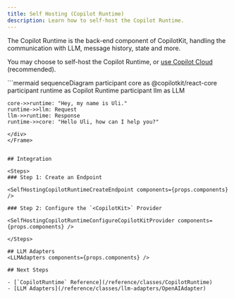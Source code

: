 ```yaml
---
title: Self Hosting (Copilot Runtime)
description: Learn how to self-host the Copilot Runtime.
---
```



The Copilot Runtime is the back-end component of CopilotKit, handling the communication with LLM, message history, state and more.

You may choose to self-host the Copilot Runtime, or [use Copilot Cloud](https://cloud.copilotkit.ai) (recommended).

<Frame>
  <div className="w-full pb-4">
  ```mermaid
  sequenceDiagram
    participant core as @copilotkit/react-core
    participant runtime as Copilot Runtime
    participant llm as LLM

    core->>runtime: "Hey, my name is Uli."
    runtime->>llm: Request
    llm->>runtime: Response
    runtime->>core: "Hello Uli, how can I help you?"
  ```
  </div>
</Frame>


## Integration

<Steps>
  ### Step 1: Create an Endpoint

  <SelfHostingCopilotRuntimeCreateEndpoint components={props.components} />

  ### Step 2: Configure the `<CopilotKit>` Provider

  <SelfHostingCopilotRuntimeConfigureCopilotKitProvider components={props.components} />

</Steps>

## LLM Adapters 
<LLMAdapters components={props.components} />

## Next Steps

- [`CopilotRuntime` Reference](/reference/classes/CopilotRuntime)
- [LLM Adapters](/reference/classes/llm-adapters/OpenAIAdapter)